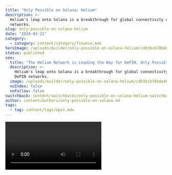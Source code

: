 ```yaml
---
title: "Only Possible on Solana: Helium"
description: >-
  Helium's leap onto Solana is a breakthrough for global connectivity over DePIN
  networks.
slug: only-possible-on-solana-helium
date: "2024-03-21"
category:
  - category: content/category/finance.mdx
heroImage: /uploads/builder/only-possible-on-solana-helium/cd63bcb78bde46279789ca1aba495691.jpg
status: published
seo:
  title: "The Helium Network is Leading the Way for DePIN, Only Possible on Solana"
  description: >-
    Helium's leap onto Solana is a breakthrough for global connectivity over
    DePIN networks.
  image: /uploads/builder/only-possible-on-solana-helium/cd63bcb78bde46279789ca1aba495691.jpg
  noIndex: false
  noFollow: false
switchback: content/switchbacks/only-possible-on-solana-helium-switchback.mdx
author: content/authors/only-possible-on-solana.md
tags:
  - tag: content/tags/opos.mdx
---
```


<video url="https://youtu.be/VaBJu3dXpKk " />

DePIN — or decentralized physical infrastructure networking — represents one of the fastest growing sectors in web3, one that is already impacting people’s everyday lives in the real world. DePIN networks leverage incentives to motivate people all over the world to collaboratively provide infrastructure that powers everything from computer rendering to EV charging to telecommunications networks.

Case in point: [Helium](https://solana.com/news/case-study-helium) is building the world’s fastest growing decentralized wireless network. It’s a mobile service provider that offers $20-a-month 5G connectivity over its community-powered Helium Mobile network… but it’s also about people powering people. “Helium is a network that aligns the incentives between people that want to connect and people that are able to provide connectivity,” says Helium Foundation CEO Abhay Kumar.

“Helium is actually one of the easier blockchain use cases to describe, because there's actual physical hardware on the ground,” explains Noah Prince, head of protocol engineering at the Helium Foundation. “There are two networks – there's a 5G network and there's an IoT network. Basically, anybody can become a cell phone tower, they can put up a hotspot in their house, and then people walking around can use the network.” Hotspot providers are then compensated in Helium’s native token for the connectivity they provide.

“With Helium, it's a community leveraging what they already have as far as locations and hardware. The idea that you can run something on a community-built network makes everything cheaper,” explains Helium Foundation COO Scott Sigel. “Now, you're talking about $20 cell phone plans, because you're not talking about one large, centralized organization that has to think about the real estate, the operation, the upkeep, the head count, so the cost is just going to continue to come down in cost over time.”

> As the Helium Network grows, we need the underlying blockchain to also grow with it. And Solana is the only real option for something like that.
>
> — Noah Prince, Head of Protocol Engineering, Helium Foundation

[Since migrating to Solana in April 2023](https://docs.helium.com/solana/migration/), Helium has rolled out its $20 unlimited 5G cellular plan nationwide in the US, expanded coverage to Mexico in partnership with telecom giant Telefónica, and worked with Google to bundle its Pixel 8 smartphone with Helium services and hotspots. The remarkable growth of the Helium network attests not only to the quality of its service and value it provides, but the critical role blockchain can play in unlocking emerging industries.

“We’re coordinating work in the physical world at a large scale, and token incentives help to solve for that. It’s just not feasible to try to process this over traditional payment rails. It only works with blockchain technology. And at that kind of speed, that kind of scale, Solana's a natural fit,” Sigel explains. “We're thinking about coordination and scalability, but also what the experience looks like for the average user. It needs to be intuitive, it needs to be fast, it needs to be simple. Solana truly is the only blockchain that can power those types of interfaces.”

“Building the world's largest wireless network is a hard enough problem as it is – I don't need a blockchain that's getting in my way — and Solana doesn't,” says Prince. “As the Helium Network grows, we need the underlying blockchain to also grow with it. And Solana is the only real option for something like that.”

**Large-scale, decentralized infrastructure networks like Helium are only possible on Solana.**
